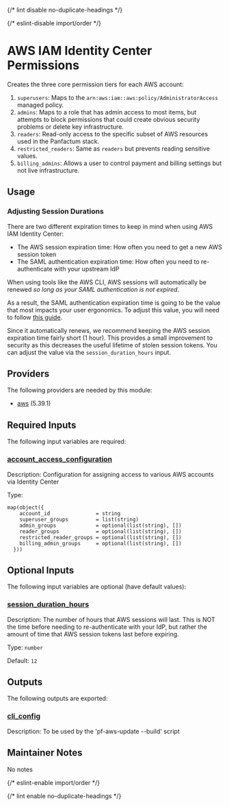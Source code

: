 
{/* lint disable no-duplicate-headings */}

{/* eslint-disable import/order */}

<ModuleHeader name="aws_iam_identity_center_permissions" sourceHref="https://github.com/Panfactum/stack/tree/__PANFACTUM_VERSION_MAIN__/packages/infrastructure/aws_iam_identity_center_permissions" status="stable" type="direct" />

# AWS IAM Identity Center Permissions

Creates the three core permission tiers for each AWS account:

1. `superusers`: Maps to the `arn:aws:iam::aws:policy/AdministratorAccess` managed policy.
2. `admins`: Maps to a role that has admin access to most items,
   but attempts to block permissions that could create obvious security problems or delete key infrastructure.
3. `readers`: Read-only access to the specific subset of AWS resources used in the Panfactum stack.
4. `restricted_readers`: Same as `readers` but prevents reading sensitive values.
5. `billing_admins`: Allows a user to control payment and billing settings but not live infrastructure.

## Usage

### Adjusting Session Durations

There are two different expiration times to keep in mind when using AWS IAM Identity Center:

* The AWS session expiration time: How often you need to get a new AWS session token
* The SAML authentication expiration time: How often you need to re-authenticate with your upstream IdP

When using tools like the AWS CLI, AWS sessions will automatically be renewed *so long as your SAML
authentication is not expired*.

As a result, the SAML authentication expiration time is going to be the value that most impacts your
user ergonomics. To adjust this value, you will need to follow [this guide](https://docs.aws.amazon.com/singlesignon/latest/userguide/configure-user-session.html#user-session-duration-how-to-configure).

Since it automatically renews, we recommend keeping the AWS session expiration time fairly short (1 hour). This
provides a small improvement to security as this decreases the useful lifetime of stolen session tokens. You
can adjust the value via the `session_duration_hours` input.

## Providers

The following providers are needed by this module:

* [aws](https://registry.terraform.io/providers/hashicorp/aws/5.39.1/docs) (5.39.1)

## Required Inputs

The following input variables are required:

### <a name="input_account_access_configuration" /> [account\_access\_configuration](#input_account_access_configuration)

Description: Configuration for assigning access to various AWS accounts via Identity Center

Type:

```hcl
map(object({
    account_id               = string
    superuser_groups         = list(string)
    admin_groups             = optional(list(string), [])
    reader_groups            = optional(list(string), [])
    restricted_reader_groups = optional(list(string), [])
    billing_admin_groups     = optional(list(string), [])
  }))
```

## Optional Inputs

The following input variables are optional (have default values):

### <a name="input_session_duration_hours" /> [session\_duration\_hours](#input_session_duration_hours)

Description: The number of hours that AWS sessions will last. This is NOT the time before needing to re-authenticate with your IdP, but rather the amount of time that AWS session tokens last before expiring.

Type: `number`

Default: `12`

## Outputs

The following outputs are exported:

### <a name="output_cli_config" /> [cli\_config](#output_cli_config)

Description: To be used by the 'pf-aws-update --build' script

## Maintainer Notes

No notes

{/* eslint-enable import/order */}

{/* lint enable no-duplicate-headings */}
